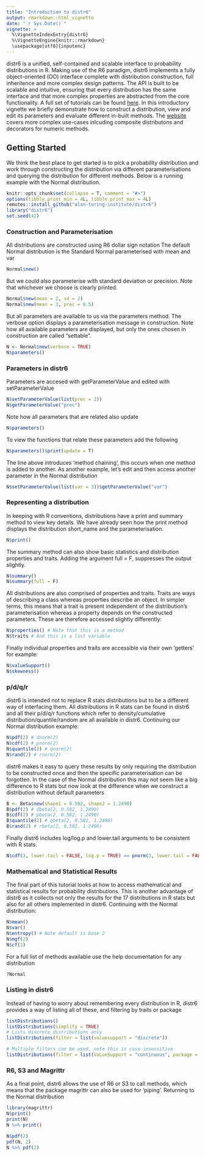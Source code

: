 ```yaml
---
title: "Introduction to distr6"
output: rmarkdown::html_vignette
date: "`r Sys.Date()`"
vignette: >
  %\VignetteIndexEntry{distr6}
  %\VignetteEngine{knitr::rmarkdown}
  \usepackage[utf8]{inputenc}
---
```


distr6 is a unified, self-contained and scalable interface to probability distributions in R. Making
use of the R6 paradigm, distr6 implements a fully object-oriented (OO) interface complete with
distribution construction, full inheritence and more complex design patterns. The API is built to be
scalable and intuitive, ensuring that every distribution has the same interface and that more complex properties are abstracted from the core functionality. A full set of tutorials can be found [here](https://alan-turing-institute.github.io/distr6/index.html). In this introductory vignette we briefly demonstrate how to construct a distribution, view and edit its parameters and evaluate different in-built methods. The [website](https://alan-turing-institute.github.io/distr6/index.html) covers more complex use-cases inlcuding composite distributons and decorators for numeric methods.


## Getting Started

We think the best place to get started is to pick a probability distribution and work through constructing the distribution via different parameterisations and querying the distribution for different methods. Below is a running example with the Normal distribution.

```r
knitr::opts_chunk$set(collapse = T, comment = "#>")
options(tibble.print_min = 4L, tibble.print_max = 4L)
remotes::install_github("alan-turing-institute/distr6")
library("distr6")
set.seed(42)
```

### Construction and Parameterisation
All distributions are constructed using R6 dollar sign notation
The default Normal distribution is the Standard Normal parameterised with mean and var
```r
Normal$new()
```

But we could also parameterise with standard deviation or precision.
Note that whichever we choose is clearly printed.
```r
Normal$new(mean = 2, sd = 2)
Normal$new(mean = 3, prec = 0.5)
```

But all parameters are available to us via the parameters method. The verbose option displays a parameterisation message in construction. Note how all available parameters are displayed, but only the ones chosen in construction are called "settable".
```r
N <- Normal$new(verbose = TRUE)
N$parameters()
```

### Parameters in distr6
Parameters are accesed with getParameterValue and edited with setParameterValue
```r
N$setParameterValue(list(prec = 2))
N$getParameterValue("prec")
```

Note how all parameters that are related also update
```r
N$parameters()
```

To view the functions that relate these parameters add the following
```r
N$parameters()$print(update = T)
```

The line above introduces 'method chaining', this occurs when one method is added to another.
As another example, let's edit and then access another parameter in the Normal distribution
```r
N$setParameterValue(list(var = 3))$getParameterValue("var")
```

### Representing a distribution
In keeping with R conventions, distributions have a print and summary method to view key details.
We have already seen how the print method displays the distribution short_name and the
parameterisation.
```r
N$print()
```

The summary method can also show basic statistics and distribution properties
and traits. Adding the argument full = F, suppresses the output slightly.
```r
N$summary()
N$summary(full = F)
```

All distributions are also comprised of properties and traits. Traits are ways of
describing a class whereas properties describe an object. In simpler terms, this means that a
trait is present independent of the distribution's parameterisation whereas a property depends
on the constructed parameters. These are therefore accessed slightly differently:
```r
N$properties() # Note that this is a method
N$traits # And this is a list variable
```

Finally individual properties and traits are accessible via their own 'getters' for example:
```r
N$valueSupport()
N$skewness()
```

### p/d/q/r
distr6 is intended not to replace R stats distributions but to be a different way of interfacing 
them. All distributions in R stats can be found in distr6 and all their p/d/q/r functions which
refer to density/cumulative distribution/quantile/random are all available in distr6. Continuing
our Normal distribution example:
```r
N$pdf(2) # dnorm(2)
N$cdf(2) # pnorm(2)
N$quantile(2) # qnorm(2)
N$rand(2) # rnorm(2)
```

distr6 makes it easy to query these results by only requiring the distribution to be constructed
once and then the specific parameterisation can be forgotten. In the case of the Normal
distribution this may not seem like a big difference to R stats but now look at the difference 
when we construct a distribution without default parameters
```r
B <- Beta$new(shape1 = 0.582, shape2 = 1.2490)
B$pdf(2) # dbeta(2, 0.582, 1.2490)
B$cdf(2) # pbeta(2, 0.582, 1.2490)
B$quantile(2) # qbeta(2, 0.582, 1.2490)
B$rand(2) # rbeta(2, 0.582, 1.2490)
```

Finally distr6 includes log/log.p and lower.tail arguments to be consistent with R stats.
```r
N$cdf(3, lower.tail = FALSE, log.p = TRUE) == pnorm(3, lower.tail = FALSE, log.p = TRUE)
```

### Mathematical and Statistical Results
The final part of this tutorial looks at how to access mathematical and statistical
results for probability distributions. This is another advantage of distr6 as it collects
not only the results for the 17 distributions in R stats but also for all others implemented in
distr6. Continuing with the Normal distribution:
```r
N$mean()
N$var()
N$entropy() # Note default is base 2
N$mgf(2)
N$cf(1)
```

For a full list of methods available use the help documentation for any distribution
```r
?Normal
```


### Listing in distr6
Instead of having to worry about remembering every distribution in R, distr6 provides a way of
listing all of these, and filtering by traits or package
```r
listDistributions()
listDistributions(simplify = TRUE)
# Lists discrete distributions only
listDistributions(filter = list(valuesupport = "discrete")) 

# Multiple filters can be used, note this is case-insensitive
listDistributions(filter = list(VaLueSupport = "continuous", package = "distr6"))
```

### R6, S3 and Magrittr
As a final point, distr6 allows the use of R6 or S3 to call methods, which means that the package
magrittr can also be used for 'piping'. Returning to the Normal distribution
```r
library(magrittr)
N$print()
print(N)
N %>% print()

N$pdf(2)
pdf(N, 2)
N %>% pdf(2)
```
